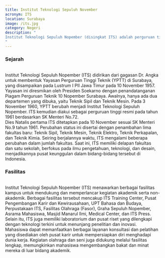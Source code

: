 ```yaml
---
title: Institut Teknologi Sepuluh November
acronym: ITS
location: Surabaya
image: /its.jpg
category: Negeri
description: "
Institut Teknologi Sepuluh Nopember (disingkat ITS) adalah perguruan tinggi negeri yang terletak di Kota Surabaya.
"
---
```


<h3 class="text-center text-3xl font-bold">Sejarah</h3>
<br />
Institut Teknologi Sepuluh Nopember (ITS) didirikan dari gagasan Dr. Angka untuk membentuk Yayasan Perguruan Tinggi
Teknik (YPTT) di Surabaya, yang disampaikan pada Lustrum I PII Jawa Timur pada 10 November 1957. Yayasan ini
diresmikan oleh Presiden Soekarno dengan penandatanganan Piagam Perguruan Teknik 10 Nopember Surabaya. Awalnya,
hanya ada dua departemen yang dibuka, yaitu Teknik Sipil dan Teknik Mesin. Pada 3 November 1960, YPTT berubah menjadi
Institut Teknologi Sepuluh Nopember. ITS kemudian diakui sebagai perguruan tinggi resmi pada tahun 1961 berdasarkan
SK Menteri No.72.
<br />
Dies Natalis pertama ITS ditetapkan pada 10 November sesuai SK Menteri No.9 tahun 1961. Perubahan status ini disertai
dengan penambahan lima fakultas baru: Teknik Sipil, Teknik Mesin, Teknik Elektro, Teknik Perkapalan, dan Teknik
Kimia. Seiring berjalannya waktu, ITS mengalami beberapa perubahan dalam jumlah fakultas. Saat ini, ITS memiliki
delapan fakultas dan satu sekolah, berfokus pada ilmu pengetahuan, teknologi, dan desain, menjadikannya pusat
keunggulan dalam bidang-bidang tersebut di Indonesia.

<br />
<h3 class="text-center text-3xl font-bold">Fasilitas</h3>
<br />
Institut Teknologi Sepuluh Nopember (ITS) menawarkan berbagai fasilitas kampus untuk mendukung dan memperlancar
kegiatan akademik serta non-akademik. Berbagai fasilitas tersebut mencakup ITS Training Center, Pusat Pengembangan
Karir dan Kewirausahaan, UPT Bahasa dan Budaya, Perpustakaan ITS, Fasilitas Olahraga (Fasor), Graha Sepuluh Nopember,
Asrama Mahasiswa, Masjid Manarul Ilmi, Medical Center, dan ITS Press. Selain itu, ITS juga memiliki laboratorium dan
pusat riset yang dilengkapi dengan teknologi terkini untuk menunjang penelitian dan inovasi. Mahasiswa dapat
memanfaatkan berbagai layanan konsultasi dan pelatihan yang disediakan oleh pusat karir untuk mempersiapkan diri
menghadapi dunia kerja. Kegiatan olahraga dan seni juga didukung melalui fasilitas lengkap, memungkinkan mahasiswa
mengembangkan bakat dan minat mereka di luar bidang akademik.
